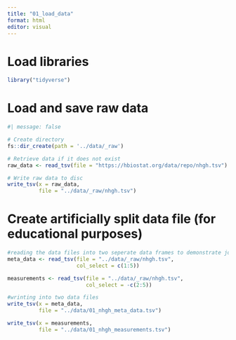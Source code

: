 ```yaml
---
title: "01_load_data"
format: html
editor: visual
---
```


# Load libraries

```r
library("tidyverse")
```

# Load and save raw data

```r
#| message: false

# Create directory
fs::dir_create(path = '../data/_raw')

# Retrieve data if it does not exist
raw_data <- read_tsv(file = "https://hbiostat.org/data/repo/nhgh.tsv")

# Write raw data to disc
write_tsv(x = raw_data,
          file = "../data/_raw/nhgh.tsv")

```

# Create artificially split data file (for educational purposes)

```r

#reading the data files into two seperate data frames to demonstrate joining later
meta_data <- read_tsv(file = "../data/_raw/nhgh.tsv",
                      col_select = c(1:5))

measurements <- read_tsv(file = "../data/_raw/nhgh.tsv",
                         col_select = -c(2:5))

#wrinting into two data files
write_tsv(x = meta_data,
          file = "../data/01_nhgh_meta_data.tsv")

write_tsv(x = measurements,
          file = "../data/01_nhgh_measurements.tsv")

```
